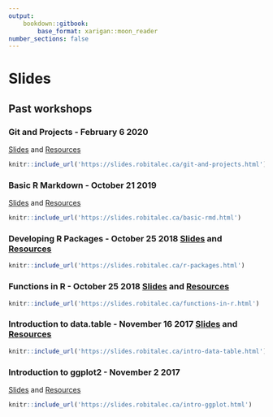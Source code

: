 ```yaml
---
output:
	bookdown::gitbook:
		base_format: xarigan::moon_reader
number_sections: false
---
```


# Slides

## Past workshops
### Git and Projects - February 6 2020

[Slides](https://slides.robitalec.ca/git-and-projects.html) and  [Resources](https://slides.robitalec.ca/git-and-projects/git-and-projects.zip)

```r
knitr::include_url('https://slides.robitalec.ca/git-and-projects.html')
```

### Basic R Markdown - October 21 2019
[Slides](https://slides.robitalec.ca/basic-rmd.html) and  [Resources](https://slides.robitalec.ca/basic-rmd/basic-rmd.zip)

```r
knitr::include_url('https://slides.robitalec.ca/basic-rmd.html')
```


### Developing R Packages - October 25 2018 [Slides](https://slides.robitalec.ca/r-packages.html) and   [Resources](https://slides.robitalec.ca/r-packages/r-packages.zip)

```r
knitr::include_url('https://slides.robitalec.ca/r-packages.html')
```


### Functions in R - October 25 2018 [Slides](https://slides.robitalec.ca/functions-in-r.html) and  [Resources](https://slides.robitalec.ca/functions-in-r/functions-in-r.zip)

```r
knitr::include_url('https://slides.robitalec.ca/functions-in-r.html')
```

### Introduction to data.table - November 16 2017 [Slides](https://slides.robitalec.ca/intro-data-table.html) and  [Resources](https://slides.robitalec.ca/intro-data-table/intro-data-table.zip)

```r
knitr::include_url('https://slides.robitalec.ca/intro-data-table.html')
```

### Introduction to ggplot2 - November 2 2017
[Slides](https://slides.robitalec.ca/intro-ggplot.html) and  [Resources](https://slides.robitalec.ca/intro-ggplot/intro-ggplot.zip)

```r
knitr::include_url('https://slides.robitalec.ca/intro-ggplot.html')
```

